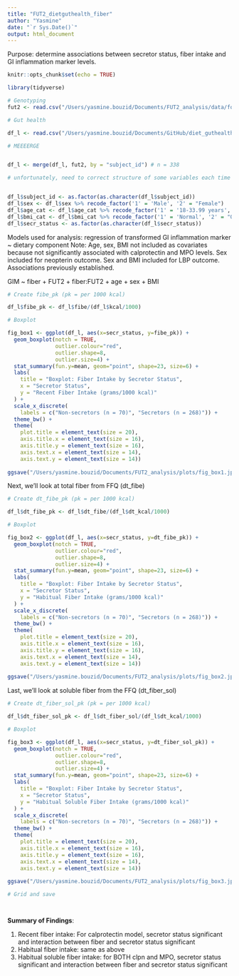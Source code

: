 ```yaml
---
title: "FUT2_dietguthealth_fiber"
author: "Yasmine"
date: "`r Sys.Date()`"
output: html_document
---
```


Purpose: determine associations between secretor status, fiber intake and GI inflammation marker levels. 

```r
knitr::opts_chunk$set(echo = TRUE)

library(tidyverse)

```

```r

# Genotyping 
fut2 <- read.csv("/Users/yasmine.bouzid/Documents/FUT2_analysis/data/forR_fut2.csv", header = T)

# Gut health 

df_l <- read.csv("/Users/yasmine.bouzid/Documents/GitHub/diet_guthealth/data/df_l.csv", header = T)

# MEEEERGE 


df_l <- merge(df_l, fut2, by = "subject_id") # n = 338

# unfortunately, need to correct structure of some variables each time -->


df_l$subject_id <- as.factor(as.character(df_l$subject_id))
df_l$sex <- df_l$sex %>% recode_factor('1' = 'Male', '2' = "Female")
df_l$age_cat <- df_l$age_cat %>% recode_factor('1' = '18-33.99 years', '2' = "34-49.99 years", '3' = "50-65 years")
df_l$bmi_cat <- df_l$bmi_cat %>% recode_factor('1' = 'Normal', '2' = "Overweight", '3' = "Obese")
df_l$secr_status <- as.factor(as.character(df_l$secr_status))

```

Models used for analysis: regression of transformed GI inflammation marker ~ dietary component
Note: Age, sex, BMI not included as covariates because not significantly associated with calprotectin and MPO levels. Sex included for neopterin outcome. Sex and BMI included for LBP outcome. Associations previously established. 

GIM ~ fiber + FUT2 + fiber:FUT2 + age + sex + BMI

```r

# Create fibe_pk (pk = per 1000 kcal)

df_l$fibe_pk <- df_l$fibe/(df_l$kcal/1000)

# Boxplot

fig_box1 <- ggplot(df_l, aes(x=secr_status, y=fibe_pk)) + 
  geom_boxplot(notch = TRUE, 
               outlier.colour="red", 
               outlier.shape=8,
               outlier.size=4) + 
  stat_summary(fun.y=mean, geom="point", shape=23, size=6) +
  labs(
    title = "Boxplot: Fiber Intake by Secretor Status",
    x = "Secretor Status", 
    y = "Recent Fiber Intake (grams/1000 kcal)"
  ) +
  scale_x_discrete(
    labels = c("Non-secretors (n = 70)", "Secretors (n = 268)")) +
  theme_bw() +
  theme(
    plot.title = element_text(size = 20),
    axis.title.x = element_text(size = 16),
    axis.title.y = element_text(size = 16),
    axis.text.x = element_text(size = 14),
    axis.text.y = element_text(size = 14)) 
  
ggsave("/Users/yasmine.bouzid/Documents/FUT2_analysis/plots/fig_box1.jpeg", plot = fig_box1, width = 8, height = 6, units = "in")

```
Next, we'll look at total fiber from FFQ (dt_fibe)

```r

# Create dt_fibe_pk (pk = per 1000 kcal)

df_l$dt_fibe_pk <- df_l$dt_fibe/(df_l$dt_kcal/1000)

# Boxplot

fig_box2 <- ggplot(df_l, aes(x=secr_status, y=dt_fibe_pk)) + 
  geom_boxplot(notch = TRUE, 
               outlier.colour="red", 
               outlier.shape=8,
               outlier.size=4) + 
  stat_summary(fun.y=mean, geom="point", shape=23, size=6) +
  labs(
    title = "Boxplot: Fiber Intake by Secretor Status",
    x = "Secretor Status", 
    y = "Habitual Fiber Intake (grams/1000 kcal)"
  ) +
  scale_x_discrete(
    labels = c("Non-secretors (n = 70)", "Secretors (n = 268)")) +
  theme_bw() +
  theme(
    plot.title = element_text(size = 20),
    axis.title.x = element_text(size = 16),
    axis.title.y = element_text(size = 16),
    axis.text.x = element_text(size = 14),
    axis.text.y = element_text(size = 14)) 
  
ggsave("/Users/yasmine.bouzid/Documents/FUT2_analysis/plots/fig_box2.jpeg", plot = fig_box2, width = 8, height = 6, units = "in")

```

Last, we'll look at soluble fiber from the FFQ (dt_fiber_sol)

```r


# Create dt_fiber_sol_pk (pk = per 1000 kcal)

df_l$dt_fiber_sol_pk <- df_l$dt_fiber_sol/(df_l$dt_kcal/1000)

# Boxplot 

fig_box3 <- ggplot(df_l, aes(x=secr_status, y=dt_fiber_sol_pk)) + 
  geom_boxplot(notch = TRUE, 
               outlier.colour="red", 
               outlier.shape=8,
               outlier.size=4) + 
  stat_summary(fun.y=mean, geom="point", shape=23, size=6) +
  labs(
    title = "Boxplot: Fiber Intake by Secretor Status",
    x = "Secretor Status", 
    y = "Habitual Soluble Fiber Intake (grams/1000 kcal)"
  ) +
  scale_x_discrete(
    labels = c("Non-secretors (n = 70)", "Secretors (n = 268)")) +
  theme_bw() +
  theme(
    plot.title = element_text(size = 20),
    axis.title.x = element_text(size = 16),
    axis.title.y = element_text(size = 16),
    axis.text.x = element_text(size = 14),
    axis.text.y = element_text(size = 14)) 
  
ggsave("/Users/yasmine.bouzid/Documents/FUT2_analysis/plots/fig_box3.jpeg", plot = fig_box3, width = 8, height = 6, units = "in")

# Grid and save 




```

**Summary of Findings**: 

1. Recent fiber intake: For calprotectin model, secretor status significant and interaction between fiber and secretor status significant 
2. Habitual fiber intake: same as above 
3. Habitual soluble fiber intake: for BOTH clpn and MPO, secretor status significant and interaction between fiber and secretor status significant 
